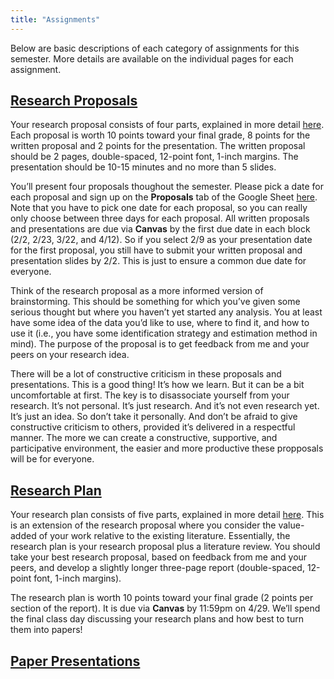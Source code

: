 ```yaml
---
title: "Assignments"
---
```


Below are basic descriptions of each category of assignments for this semester. More details are available on the individual pages for each assignment. 

## [Research Proposals](/assignments/research-proposals)
Your research proposal consists of four parts, explained in more detail [here](/assignments/research-proposals). Each proposal is worth 10 points toward your final grade, 8 points for the written proposal and 2 points for the presentation. The written proposal should be 2 pages, double-spaced, 12-point font, 1-inch margins. The presentation should be 10-15 minutes and no more than 5 slides. 

You'll present four proposals thoughout the semester. Please pick a date for each proposal and sign up on the **Proposals** tab of the Google Sheet [here](https://docs.google.com/spreadsheets/d/19LovendEZg3Qk_5Wgy-we_9owO8sPnseU5blbik86MI/edit?usp=sharing). Note that you have to pick one date for each proposal, so you can really only choose between three days for each proposal. All written proposals and presentations are due via **Canvas** by the first due date in each block (2/2, 2/23, 3/22, and 4/12). So if you select 2/9 as your presentation date for the first proposal, you still have to submit your written proposal and presentation slides by 2/2. This is just to ensure a common due date for everyone.

Think of the research proposal as a more informed version of brainstorming. This should be something for which you've given some serious thought but where you haven't yet started any analysis. You at least have some idea of the data you'd like to use, where to find it, and how to use it (i.e., you have some identification strategy and estimation method in mind). The purpose of the proposal is to get feedback from me and your peers on your research idea. 

There will be a lot of constructive criticism in these proposals and presentations. This is a good thing! It's how we learn. But it can be a bit uncomfortable at first. The key is to disassociate yourself from your research. It's not personal. It's just research. And it's not even research yet. It's just an idea. So don't take it personally. And don't be afraid to give constructive criticism to others, provided it's delivered in a respectful manner. The more we can create a constructive, supportive, and participative environment, the easier and more productive these propposals will be for everyone.

## [Research Plan](/assignments/research-plans)
Your research plan consists of five parts, explained in more detail [here](/assignments/research-plans). This is an extension of the research proposal where you consider the value-added of your work relative to the existing literature. Essentially, the research plan is your research proposal plus a literature review. You should take your best research proposal, based on feedback from me and your peers, and develop a slightly longer three-page report (double-spaced, 12-point font, 1-inch margins). 

The research plan is worth 10 points toward your final grade (2 points per section of the report). It is due via **Canvas** by 11:59pm on 4/29. We'll spend the final class day discussing your research plans and how best to turn them into papers!

## [Paper Presentations](/assignments/presentations)